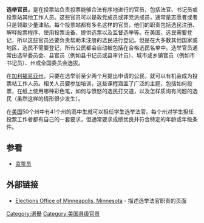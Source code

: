 {{Rough translation|time=2020-11-08T04:48:16+00:00}}
'''选举官员，'''是在投票站负责投票能够合法有序地进行的官员，包括法官、书记员或投票站其他工作人员。这些官员可以是政党成员或非党派成员，通常是志愿者或者只是领取少量津贴。每个投票站都有多名这样的官员，他们的职责包括选民注册、解释投票程序、使用投票设备、提供选票以及监督选举等。在美国，选民需要登记，所以这些官员还要负责帮助未注册的选民进行登记。但是在大多数其他国家或地区，选民不需要登记，所有公民都会自动被包括在合格选民名单中。选举官员通常由选举委员会、县官员（例如县书记员或县审计员）、城市或乡镇官员（例如市书记员）、州或全国委员会选拔。  

在[[加利福尼亚州|加利福尼亚州]]，只要在选举前至少两个月提出申请的公民，就可以有机会成为投票站工作人员。相关人员要参加培训，这些课程涵盖了广泛的主题，包括如何投票，在纸上使用哪种彩色笔，如何与愤怒的选民打交道，以及怎样质询有问题的选民（虽然这样的情形很少发生）。

在[[美国|美国]]50个州中有41个州的高中生就可以担任学生选举法官。每个州对学生担任投票工作者都有自己的一套要求，但通常要求成绩优良并符合特定的年龄或年级条件。

== 参看 ==

* [[监票员|监票员]]

== 外部链接 ==

* [http://www.ci.minneapolis.mn.us/elections/judges/index.htm Elections Office of Minneapolis, Minnesota] - 描述选举法官职责的页面

[[Category:選舉|Category:選舉]]
[[Category:美国县级官员|Category:美国县级官员]]